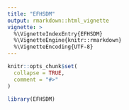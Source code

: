 ```yaml
---
title: "EFHSDM"
output: rmarkdown::html_vignette
vignette: >
  %\VignetteIndexEntry{EFHSDM}
  %\VignetteEngine{knitr::rmarkdown}
  %\VignetteEncoding{UTF-8}
---
```


```r
knitr::opts_chunk$set(
  collapse = TRUE,
  comment = "#>"
)
```

```r
library(EFHSDM)
```
